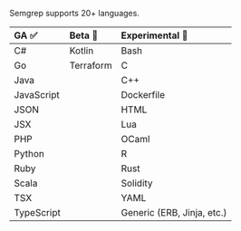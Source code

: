 Semgrep supports 20+ languages.

<div id="language-support-table">

| GA ✅      | Beta 🐛                     | Experimental 🚧            |
|:---------- |:---------------------------|:---------------------------|
| C#         | Kotlin                     | Bash                       |
| Go         | Terraform                  | C                          |
| Java       |                            | C++                        |
| JavaScript |                            | Dockerfile                 |
| JSON       |                            | HTML                       |
| JSX        |                            | Lua                        |
| PHP        |                            | OCaml                      |
| Python     |                            | R                          |
| Ruby       |                            | Rust                       |
| Scala      |                            | Solidity                   |
| TSX        |                            | YAML                       |
| TypeScript |                            | Generic (ERB, Jinja, etc.) |

</div>

<!--  For readability, please keep each column in alphabetical order. -->
<!-- coupling: Should match what is in semgrep-core/tests/Test.ml Maturity level testing. -->
<!-- imports: This file is currently imported to: index.md, supported-languages.md -->
